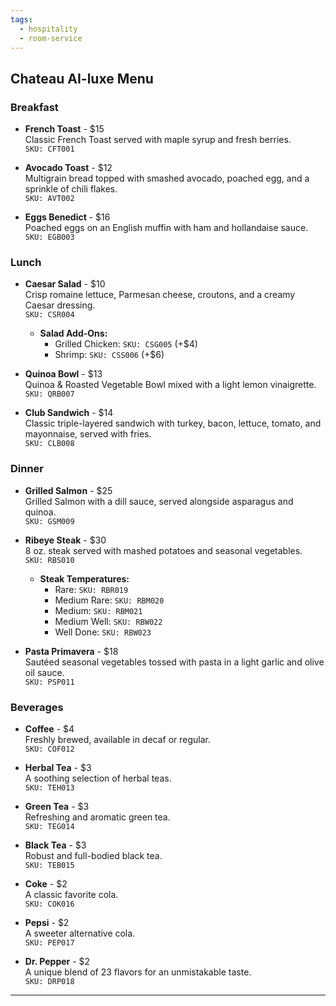 ```yaml
---
tags:
  - hospitality
  - room-service
---
```

## Chateau AI-luxe Menu

### Breakfast

- **French Toast** - $15  
  Classic French Toast served with maple syrup and fresh berries.  
  `SKU: CFT001`

- **Avocado Toast** - $12  
  Multigrain bread topped with smashed avocado, poached egg, and a sprinkle of chili flakes.  
  `SKU: AVT002`

- **Eggs Benedict** - $16  
  Poached eggs on an English muffin with ham and hollandaise sauce.  
  `SKU: EGB003`

### Lunch

- **Caesar Salad** - $10  
  Crisp romaine lettuce, Parmesan cheese, croutons, and a creamy Caesar dressing.  
  `SKU: CSR004`  
  - **Salad Add-Ons:**
    - Grilled Chicken: `SKU: CSG005` (+$4)
    - Shrimp: `SKU: CSS006` (+$6)

- **Quinoa Bowl** - $13  
  Quinoa & Roasted Vegetable Bowl mixed with a light lemon vinaigrette.  
  `SKU: QRB007`

- **Club Sandwich** - $14  
  Classic triple-layered sandwich with turkey, bacon, lettuce, tomato, and mayonnaise, served with fries.  
  `SKU: CLB008`

### Dinner

- **Grilled Salmon** - $25  
  Grilled Salmon with a dill sauce, served alongside asparagus and quinoa.  
  `SKU: GSM009`

- **Ribeye Steak** - $30  
  8 oz. steak served with mashed potatoes and seasonal vegetables.  
  `SKU: RBS010`  
  - **Steak Temperatures:**
    - Rare: `SKU: RBR019`
    - Medium Rare: `SKU: RBM020`
    - Medium: `SKU: RBM021`
    - Medium Well: `SKU: RBW022`
    - Well Done: `SKU: RBW023`

- **Pasta Primavera** - $18  
  Sautéed seasonal vegetables tossed with pasta in a light garlic and olive oil sauce.  
  `SKU: PSP011`

### Beverages

- **Coffee** - $4  
  Freshly brewed, available in decaf or regular.  
  `SKU: COF012`

- **Herbal Tea** - $3  
  A soothing selection of herbal teas.  
  `SKU: TEH013`

- **Green Tea** - $3  
  Refreshing and aromatic green tea.  
  `SKU: TEG014`

- **Black Tea** - $3  
  Robust and full-bodied black tea.  
  `SKU: TEB015`

- **Coke** - $2  
  A classic favorite cola.  
  `SKU: COK016`

- **Pepsi** - $2  
  A sweeter alternative cola.  
  `SKU: PEP017`

- **Dr. Pepper** - $2  
  A unique blend of 23 flavors for an unmistakable taste.  
  `SKU: DRP018`

---
